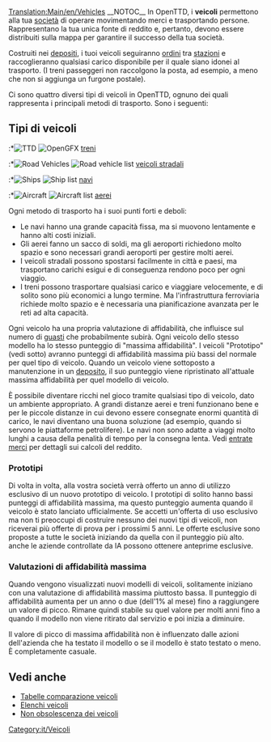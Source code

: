 [[Translation:Main/en/Vehicles]]{{it/Indice dei contenuti}}
__NOTOC__
In OpenTTD, i '''veicoli''' permettono alla tua [[Main/it/Compagnia di trasporti|società]] di operare movimentando merci e trasportando persone. Rappresentano la tua unica fonte di reddito e, pertanto, devono essere distribuiti sulla mappa per garantire il successo della tua società.

Costruiti nei [[Main/it/Depositi|depositi]], i tuoi veicoli seguiranno [[Main/it/Ordini|ordini]] tra [[Main/it/Stazioni|stazioni]] e raccoglieranno qualsiasi carico disponibile per il quale siano idonei al trasporto. (I treni passeggeri non raccolgono la posta, ad esempio, a meno che non si aggiunga un furgone postale).

Ci sono quattro diversi tipi di veicoli in OpenTTD, ognuno dei quali rappresenta i principali metodi di trasporto. Sono i seguenti:

== Tipi di veicoli ==
:*[[File:en/Manual html m16a497ce.png|TTD]] [[File:en/Train Information button.png|OpenGFX]] [[Main/it/Treni|treni]]
:*[[File:en/Manual html m3518e48c.png|Road Vehicles]] [[File:en/Road Vehicle Information button.png|Road vehicle list]] [[Main/it/Veicoli stradali|veicoli stradali]]
:*[[File:en/Manual html 53123a33.png|Ships]] [[File:en/Ship Information button.png|Ship list]] [[Main/it/Navi|navi]]
:*[[File:en/Manual html 442702e6.png|Aircraft]] [[File:en/Aircraft Information button.png|Aircraft list]] [[Main/it/Aerei|aerei]]

Ogni metodo di trasporto ha i suoi punti forti e deboli:
* Le navi hanno una grande capacità fissa, ma si muovono lentamente e hanno alti costi iniziali.
* Gli aerei fanno un sacco di soldi, ma gli aeroporti richiedono molto spazio e sono necessari grandi aeroporti per gestire molti aerei.
* I veicoli stradali possono spostarsi facilmente in città e paesi, ma trasportano carichi esigui e di conseguenza rendono poco per ogni viaggio.
* I treni possono trasportare qualsiasi carico e viaggiare velocemente, e di solito sono più economici a lungo termine. Ma l'infrastruttura ferroviaria richiede molto spazio e è necessaria una pianificazione avanzata per le reti ad alta capacità.

Ogni veicolo ha una propria valutazione di affidabilità, che influisce sul numero di [[Main/it/Guasti|guasti]] che probabilmente subirà. Ogni veicolo dello stesso modello ha lo stesso punteggio di "massima affidabilità". I veicoli "Prototipo" (vedi sotto) avranno punteggi di affidabilità massima più bassi del normale per quel tipo di veicolo. Quando un veicolo viene sottoposto a manutenzione in un [[Main/it/Depositi|deposito]], il suo punteggio viene ripristinato all'attuale massima affidabilità per quel modello di veicolo.

È possibile diventare ricchi nel gioco tramite qualsiasi tipo di veicolo, dato un ambiente appropriato. A grandi distanze aerei e treni funzionano bene e per le piccole distanze in cui devono essere consegnate enormi quantità di carico, le navi diventano una buona soluzione (ad esempio, quando si servono le piattaforme petrolifere). Le navi non sono adatte a viaggi molto lunghi a causa della penalità di tempo per la consegna lenta. Vedi [[Main/it/Entrate merci|entrate merci]] per dettagli sui calcoli del reddito.

=== Prototipi ===
Di volta in volta, alla vostra società verrà offerto un anno di utilizzo esclusivo di un nuovo prototipo di veicolo. I prototipi di solito hanno bassi punteggi di affidabilità massima, ma questo punteggio aumenta quando il veicolo è stato lanciato ufficialmente. Se accetti un'offerta di uso esclusivo ma non ti preoccupi di costruire nessuno dei nuovi tipi di veicoli, non riceverai più offerte di prova per i prossimi 5 anni. Le offerte esclusive sono proposte a tutte le società iniziando da quella con il punteggio più alto. anche le aziende controllate da IA possono ottenere anteprime esclusive.

=== Valutazioni di affidabilità massima ===
Quando vengono visualizzati nuovi modelli di veicoli, solitamente iniziano con una valutazione di affidabilità massima piuttosto bassa. Il punteggio di affidabilità aumenta per un anno o due (dell'1% al mese) fino a raggiungere un valore di picco. Rimane quindi stabile su quel valore per molti anni fino a quando il modello non viene ritirato dal servizio e poi inizia a diminuire.

Il valore di picco di massima affidabilità non è influenzato dalle azioni dell'azienda che ha testato il modello o se il modello è stato testato o meno. È completamente casuale.

== Vedi anche ==
*[[Main/it/Tabelle comparazione veicoli|Tabelle comparazione veicoli]]
*[[Main/it/Elenchi veicoli|Elenchi veicoli]]
*[[Main/it/Non obsolescenza dei veicoli|Non obsolescenza dei veicoli]]

[[Category:it/Veicoli]]